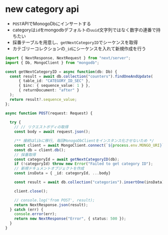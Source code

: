# new category api
- `POST`APIでMonogoDbにインサートする
- categoryは`id`をmongodbデフォルトの`uuid`文字列ではなく数字の連番で持ちたい
- 採番テーブルを用意し、`getNextCategoryID`でシーケンスを取得
- カテゴリーコレクションの`_id`にシーケンスを入れて新規作成を行う

```ts filename="app/api/categories/route.ts"
import { NextResponse, NextRequest } from "next/server";
import { Db, MongoClient } from "mongodb";

const getNextCategoryID = async function(db: Db) {
  const result = await db.collection("counters").findOneAndUpdate(
      { table_id: "CATEGORY_ID_SEC" },
      { $inc: { sequence_value: 1 } },
      { returnDocument: "after" }
  );
  return result?.sequence_value;
};

async function POST(request: Request) {
  
  try {
    // // リクエストボディの取得
    const body = await request.json();

    /** 接続はlibに移行, 毎回MonogoDbClientをインスタンス化させないため */
    const client = await MongoClient.connect(`${process.env.MONGO_URI}`);
    const db = client.db();
    // 採番取得
    const categoryId = await getNextCategoryID(db);
    if (!categoryId) throw new Error("Failed to get category ID");
    // 新規ドキュメントオブジェクトを作成
    const insData = { _id: categoryId, ...body}

    const result = await db.collection("categories").insertOne(insData);

    client.close();

    // console.log('from POST', result);
    return NextResponse.json(result);
  } catch (err) {
    console.error(err);
    return new NextResponse("Error", { status: 500 });
  }
}

```